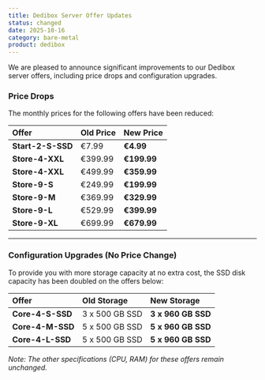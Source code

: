 ```yaml
---
title: Dedibox Server Offer Updates
status: changed
date: 2025-10-16
category: bare-metal
product: dedibox
---
```


We are pleased to announce significant improvements to our Dedibox server offers, including price drops and configuration upgrades.

### Price Drops

The monthly prices for the following offers have been reduced:

| Offer | Old Price | New Price |
| :--- | :--- | :--- |
| **Start-2-S-SSD** | €7.99 | **€4.99** |
| **Store-4-XXL** | €399.99 | **€199.99** |
| **Store-4-XXL** | €499.99 | **€359.99** |
| **Store-9-S** | €249.99 | **€199.99** |
| **Store-9-M** | €369.99 | **€329.99** |
| **Store-9-L** | €529.99 | **€399.99** |
| **Store-9-XL** | €699.99 | **€679.99** |

***

### Configuration Upgrades (No Price Change)

To provide you with more storage capacity at no extra cost, the SSD disk capacity has been doubled on the offers below:

| Offer | Old Storage | New Storage |
| :--- | :--- | :--- |
| **Core-4-S-SSD** | 3 x 500 GB SSD | **3 x 960 GB SSD** |
| **Core-4-M-SSD** | 5 x 500 GB SSD | **5 x 960 GB SSD** |
| **Core-4-L-SSD** | 5 x 500 GB SSD | **5 x 960 GB SSD** |

*Note: The other specifications (CPU, RAM) for these offers remain unchanged.*

